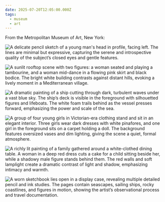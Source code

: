 ```yaml
---
date: 2025-07-20T12:05:00.000Z
tags:
  - museum
  - art
---
```

From the Metropolitan Museum of Art, New York:

![A delicate pencil sketch of a young man's head in profile, facing left. The lines are minimal but expressive, capturing the serene and introspective quality of the subject’s closed eyes and gentle features.](/assets/art/20250719-head.jpg "<i>Head of a Young Man (Albert de Belleroche) in Profile</i>, by John Singer Sargent")

![A sunlit rooftop scene with two figures: a woman seated and playing a tambourine, and a woman mid-dance in a flowing pink skirt and black bodice. The bright white building contrasts against distant hills, evoking a lively moment in a Mediterranean village.](/assets/art/20250719-rooftop.jpg "<i>Capri Girl on a Rooftop</i>, by John Singer Sargent")

![A dramatic painting of a ship cutting through dark, turbulent waves under a vast blue sky. The ship’s deck is visible in the foreground with silhouetted figures and lifeboats. The white foam trails behind as the vessel presses forward, emphasizing the power and scale of the sea.](/assets/art/20250719-storm.jpg "<i>Atlantic Storm</i>, by John Singer Sargent")

![A group of four young girls in Victorian-era clothing stand and sit in an elegant interior. Three girls wear dark dresses with white pinafores, and one girl in the foreground sits on a carpet holding a doll. The background features oversized vases and dim lighting, giving the scene a quiet, formal atmosphere.](/assets/art/20250719-daughters.jpg "<i>The Daughters of Edward Darley Boit</i>, by John Singer Sargent")

![A richly lit painting of a family gathered around a white-clothed dining table. A woman in a deep red dress cuts a cake for a child sitting beside her, while a shadowy male figure stands behind them. The red walls and soft lamplight create a dramatic contrast of light and shadow, emphasizing intimacy and warmth.](/assets/art/20250719-birthday.jpg "<i>The Birthday Party</i>, by John Singer Sargent")

![A worn sketchbook lies open in a display case, revealing multiple detailed pencil and ink studies. The pages contain seascapes, sailing ships, rocky coastlines, and figures in motion, showing the artist’s observational process and travel documentation.](/assets/art/20250719-IMG_4244.jpg "Scrapbook by John Singer Sargent")